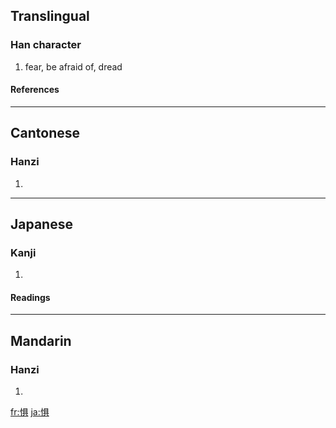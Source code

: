 {{see|懼}}

==Translingual==
===Han character===
{{Han char|rn=61|rad=心|as=08|sn=11|four=|canj=心月一金 (PBMC)}}
# fear, be afraid of, dread
====References====
{{Han ref|kx=0392.181|dkj=10848|dj=0727.160|hdz=42315.040|uh=60E7|ud=24807}}
----
==Cantonese==
===Hanzi===
{{yue-hanzi|jyut=|y=geui6}}
# {{defn|Cantonese}}
----
==Japanese==
===Kanji===
{{ja-kanji|grade=|rs=心08}}
# {{defn|Japanese}} 
====Readings====
{{ja-readings|on=[[く]] (ku), [[ぐ]] (gu)|kun=[[おそれる]] (osoreru)}}
----
==Mandarin==
===Hanzi===
{{cmn-hanzi|tra=懼|pin=[[jù]] ([[ju4]])|wg=chü<sup>4</sup>}}
# {{defn|Mandarin}}

[[fr:惧]]
[[ja:惧]]